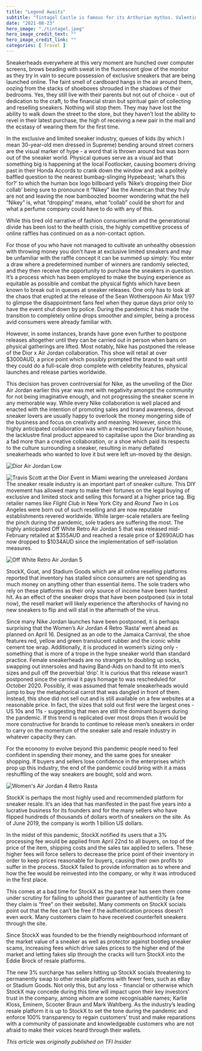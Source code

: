 ```yaml
---
title: "Legend Awaits"
subtitle: "Tintagel Castle is famous for its Arthurian mythos. Valentina Carrizo explores Cornish folklore at its birthplace." 
date: "2021-08-23"
hero_image: "./tintagel.jpeg"
hero_image_credit_text: ""
hero_image_credit_link: ""
categories: [ Travel ]
---
```


Sneakerheads everywhere at this very moment are hunched over computer screens, brows beading with sweat in the fluorescent glow of the monitor as they try in vain to secure possession of exclusive sneakers that are being launched online. The faint smell of cardboard hangs in the air around them, oozing from the stacks of shoeboxes shrouded in the shadows of their bedrooms. Yes, they still live with their parents but not out of choice - out of dedication to the craft, to the financial strain but spiritual gain of collecting and reselling sneakers. Nothing will stop them. They may have lost the ability to walk down the street to the store, but they haven’t lost the ability to revel in their latest purchase, the high of receiving a new pair in the mail and the ecstasy of wearing them for the first time. 

In the exclusive and limited sneaker industry, queues of kids (by which I mean 30-year-old men dressed in Supreme) bending around street corners are the visual marker of hype - a word that is thrown around but was born out of the sneaker world. Physical queues serve as a visual aid that something big is happening at the local Footlocker, causing boomers driving past in their Honda Accords to crank down the window and ask a politely baffled question to the nearest bumbag-slinging Hypebeast; ‘what’s this for?’ to which the human box logo billboard yells ‘Nike’s dropping their Dior collab’ being sure to pronounce it “Nikey” like the American that they truly are not and leaving the now bamboozled boomer wondering what the hell “Nikey” is, what “dropping” means, what “collab” could be short for and what a perfume company could have to do with any of this.   

While this tired old narrative of fashion consumerism and the generational divide has been lost to the health crisis, the highly competitive process of online raffles has continued on as a non-contact option. 

For those of you who have not managed to cultivate an unhealthy obsession with throwing money you don’t have at exclusive limited sneakers and may be unfamiliar with the raffle concept it can be summed up simply: You enter a draw where a predetermined number of winners are randomly selected, and they then receive the opportunity to purchase the sneakers in question. It’s a process which has been employed to make the buying experience as  equitable as possible and combat the physical fights which have been known to break out in queues at sneaker releases. One only has to look at the chaos that erupted at the release of the Sean Wotherspoon Air Max 1/97 to glimpse the disappointment fans feel when they queue days prior only to have the event shut down by police. During the pandemic it has made the transition to completely online drops smoother and simpler, being a process avid consumers were already familiar with. 

However, in some instances, brands have gone even further to postpone releases altogether until they can be carried out in person when bans on physical gatherings are lifted. Most notably, Nike has postponed the release of the Dior x Air Jordan collaboration. This shoe will retail at over $3000AUD, a price point which possibly prompted the brand to wait until they could do a full-scale drop complete with celebrity features, physical launches and release parties worldwide. 

This decision has proven controversial for Nike, as the unveiling of the Dior Air Jordan earlier this year was met with negativity amongst the community for not being imaginative enough, and not progressing the sneaker scene in any memorable way. While every Nike collaboration is well placed and enacted with the intention of promoting sales and brand awareness, devout sneaker lovers are usually happy to overlook the money mongering side of the business and focus on creativity and meaning. However, since this highly anticipated collaboration was with a respected luxury fashion house, the lacklustre final product appeared to capitalise upon the Dior branding as a fad more than a creative collaboration, or a shoe which paid its respects to the culture surrounding a sneaker, resulting in many deflated sneakerheads who wanted to love it but were left un-moved by the design. 

![Dior Air Jordan Low](/assets/images/2.jpeg)


![Travis Scott at the Dior Event in Miami wearing the unreleased Jordans](/assets/images/21796110-7754263-image-m-334_1575445004876.jpeg)
The sneaker resale industry is an important part of sneaker culture. This DIY movement has allowed many to make their fortunes on the legal buying of exclusive and limited stock and selling this forward at a higher price tag. Big retailer names like *Flight Club* in New York City and *Round Two* in Los Angeles were born out of such reselling and are now reputable establishments revered worldwide. While larger-scale retailers are feeling the pinch during the pandemic, sole traders are suffering the most. The highly anticipated Off White Retro Air Jordan 5 that was released mid-February retailed at $355AUD and reached a resale price of $2690AUD has now dropped to $1034AUD since the implementation of self-isolation measures.

![Off White Retro Air Jordan 5](/assets/images/OFF-WHITE-X-AIR-JORDAN-5-1.jpeg)

StockX, Goat, and Stadium Goods which are all online reselling platforms reported that inventory has stalled since consumers are not spending as much money on anything other than essential items. The sole traders who rely on these platforms as their only source of income have been hardest hit. As an effect of the sneaker drops that have been postponed (six in total now), the resell market will likely experience the aftershocks of having no new sneakers to flip and will stall in the aftermath of the virus. 

 

Since many Nike Jordan launches have been postponed, it is perhaps surprising that the Women’s Air Jordan 4 Retro ‘Rasta’ went ahead as planned on April 16. Designed as an ode to the Jamaica Carnival, the shoe features red, yellow and green translucent rubber and the iconic white cement toe wrap. Additionally, it is produced in women’s sizing only - something that is more of a trope in the hype sneaker world than standard practice. Female sneakerheads are no strangers to doubling up socks, swapping out innersoles and having Band-Aids on hand to fit into men’s sizes and pull off the proverbial ‘drip’. It is curious that this release wasn’t postponed since the carnival it pays homage to was rescheduled for October 2020. Possibly, it was assumed that female sneakerheads would jump to buy the metaphorical carrot that was dangled in front of them. Instead, this shoe did not sell out and is still available on a few websites at a reasonable price. In fact, the sizes that sold out first were the largest ones - US 10s and 11s - suggesting that men are still the dominant buyers during the pandemic. If this trend is replicated over most drops then it would be more constructive for brands to continue to release men’s sneakers in order to carry on the momentum of the sneaker sale and resale industry in whatever capacity they can. 

 

For the economy to evolve beyond this pandemic people need to feel confident in spending their money, and the same goes for sneaker shopping. If buyers and sellers lose confidence in the enterprises which prop up this industry, the end of the pandemic could bring with it a mass reshuffling of the way sneakers are bought, sold and worn. 

![Women's Air Jordan 4 Retro Rasta](/assets/images/555133_08.jpg.jpeg)

StockX is perhaps the most highly used and recommended platform for sneaker resale. It’s an idea that has manifested in the past five years into a lucrative business for its founders and for the many sellers who have flipped hundreds of thousands of dollars worth of sneakers on the site. As of June 2019, the company is worth 1 billion US dollars. 

 

In the midst of this pandemic, StockX notified its users that a 3% processing fee would be applied from April 22nd to all buyers, on top of the price of the item, shipping costs and the sales tax applied to sellers. These higher fees will force sellers to decrease the price point of their inventory in order to keep prices reasonable for buyers, causing their own profits to suffer in the process. StockX failed to provide information as to where and how the fee would be reinvested into the company, or why it was introduced in the first place. 

 

This comes at a bad time for StockX as the past year has seen them come under scrutiny for failing to uphold their guarantee of authenticity (a fee they claim is “free” on their website). Many comments on StockX socials point out that the fee can’t be free if the authentication process doesn’t even work. Many customers claim to have received counterfeit sneakers through the site. 

 

Since StockX was founded to be the friendly neighbourhood informant of the market value of a sneaker as well as protector against bootleg sneaker scams, increasing fees which drive sales prices to the higher end of the market and letting fakes slip through the cracks will turn StockX into the Eddie Brock of resale platforms. 

 

The new 3% surcharge has sellers hitting up StockX socials threatening to permanently swap to other resale platforms with fewer fees, such as eBay or Stadium Goods. Not only this, but any loss - financial or otherwise which StockX may concede during this time will impact upon their key investors’ trust in the company, among whom are some recognisable names; Karlie Kloss, Eminem, Scooter Braun and Mark Wahlberg. As the industry’s leading resale platform it is up to StockX to set the tone during the pandemic and enforce 100% transparency to regain customers’ trust and make reparations with a community of passionate and knowledgeable customers who are not afraid to make their voices heard through their wallets. 




*This article was originally published on TFI Insider*